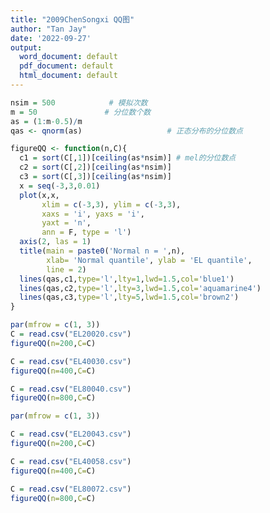 ```yaml
---
title: "2009ChenSongxi QQ图"
author: "Tan Jay"
date: '2022-09-27'
output:
  word_document: default
  pdf_document: default
  html_document: default
---
```

```r
nsim = 500            # 模拟次数
m = 50               # 分位数个数
as = (1:m-0.5)/m
qas <- qnorm(as)                   # 正态分布的分位数点

figureQQ <- function(n,C){
  c1 = sort(C[,1])[ceiling(as*nsim)] # mel的分位数点
  c2 = sort(C[,2])[ceiling(as*nsim)]
  c3 = sort(C[,3])[ceiling(as*nsim)]
  x = seq(-3,3,0.01)
  plot(x,x,
       xlim = c(-3,3), ylim = c(-3,3),
       xaxs = 'i', yaxs = 'i',
       yaxt = 'n',
       ann = F, type = 'l')
  axis(2, las = 1)
  title(main = paste0('Normal n = ',n),
        xlab= 'Normal quantile', ylab = 'EL quantile',
        line = 2)
  lines(qas,c1,type='l',lty=1,lwd=1.5,col='blue1')
  lines(qas,c2,type='l',lty=3,lwd=1.5,col='aquamarine4')
  lines(qas,c3,type='l',lty=5,lwd=1.5,col='brown2')
}
```


```r
par(mfrow = c(1, 3))
C = read.csv("EL20020.csv")
figureQQ(n=200,C=C)

C = read.csv("EL40030.csv")
figureQQ(n=400,C=C)

C = read.csv("EL80040.csv")
figureQQ(n=800,C=C)
```

```r
par(mfrow = c(1, 3))

C = read.csv("EL20043.csv")
figureQQ(n=200,C=C)

C = read.csv("EL40058.csv")
figureQQ(n=400,C=C)

C = read.csv("EL80072.csv")
figureQQ(n=800,C=C)
```

